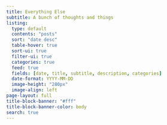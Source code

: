 ```yaml
---
title: Everything Else
subtitle: A bunch of thoughts and things
listing:
  type: default
  contents: "posts"
  sort: "date desc"
  table-hover: true
  sort-ui: true
  filter-ui: true
  categories: true
  feed: true
  fields: [date, title, subtitle, description, categories]
  date-format: YYYY-MM-DD
  image-height: "280px"
  image-align: left
page-layout: full
title-block-banner: "#fff"
title-block-banner-color: body
search: true
---
```

